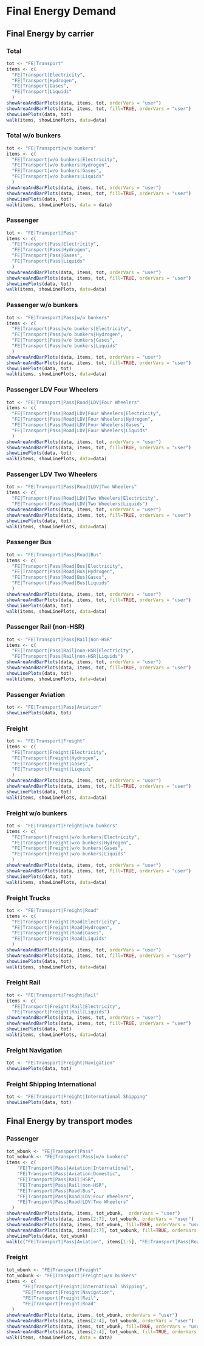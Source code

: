 # Final Energy Demand


## Final Energy by carrier

### Total
```r
tot <- "FE|Transport"
items <- c(
  "FE|Transport|Electricity",
  "FE|Transport|Hydrogen",
  "FE|Transport|Gases",
  "FE|Transport|Liquids"
  )
showAreaAndBarPlots(data, items, tot, orderVars = "user")
showAreaAndBarPlots(data, items, tot, fill=TRUE, orderVars = "user")
showLinePlots(data, tot)
walk(items, showLinePlots, data=data)
```

### Total w/o bunkers
```r
tot <- "FE|Transport|w/o bunkers"
items <- c(
  "FE|Transport|w/o bunkers|Electricity",
  "FE|Transport|w/o bunkers|Hydrogen",
  "FE|Transport|w/o bunkers|Gases",
  "FE|Transport|w/o bunkers|Liquids"
  )
showAreaAndBarPlots(data, items, tot, orderVars = "user")
showAreaAndBarPlots(data, items, tot, fill=TRUE, orderVars = "user")
showLinePlots(data, tot)
walk(items, showLinePlots, data = data)
```

### Passenger
```r
tot <- "FE|Transport|Pass"
items <- c(
  "FE|Transport|Pass|Electricity",
  "FE|Transport|Pass|Hydrogen",
  "FE|Transport|Pass|Gases",
  "FE|Transport|Pass|Liquids"
  )
showAreaAndBarPlots(data, items, tot, orderVars = "user")
showAreaAndBarPlots(data, items, tot, fill=TRUE, orderVars = "user")
showLinePlots(data, tot)
walk(items, showLinePlots, data=data)
```

### Passenger w/o bunkers
```r
tot <- "FE|Transport|Pass|w/o bunkers"
items <- c(
  "FE|Transport|Pass|w/o bunkers|Electricity",
  "FE|Transport|Pass|w/o bunkers|Hydrogen",
  "FE|Transport|Pass|w/o bunkers|Gases",
  "FE|Transport|Pass|w/o bunkers|Liquids"
  )
showAreaAndBarPlots(data, items, tot, orderVars = "user")
showAreaAndBarPlots(data, items, tot, fill=TRUE, orderVars = "user")
showLinePlots(data, tot)
walk(items, showLinePlots, data=data)
```

### Passenger LDV Four Wheelers
```r
tot <- "FE|Transport|Pass|Road|LDV|Four Wheelers"
items <- c(
  "FE|Transport|Pass|Road|LDV|Four Wheelers|Electricity",
  "FE|Transport|Pass|Road|LDV|Four Wheelers|Hydrogen",
  "FE|Transport|Pass|Road|LDV|Four Wheelers|Gases",
  "FE|Transport|Pass|Road|LDV|Four Wheelers|Liquids"
  )
showAreaAndBarPlots(data, items, tot, orderVars = "user")
showAreaAndBarPlots(data, items, tot, fill=TRUE, orderVars = "user")
showLinePlots(data, tot)
walk(items, showLinePlots, data=data)
```

### Passenger LDV Two Wheelers
```r
tot <- "FE|Transport|Pass|Road|LDV|Two Wheelers"
items <- c(
  "FE|Transport|Pass|Road|LDV|Two Wheelers|Electricity",
  "FE|Transport|Pass|Road|LDV|Two Wheelers|Liquids")
showAreaAndBarPlots(data, items, tot, orderVars = "user")
showAreaAndBarPlots(data, items, tot, fill=TRUE, orderVars = "user")
showLinePlots(data, tot)
walk(items, showLinePlots, data=data)
```

### Passenger Bus
```r
tot <- "FE|Transport|Pass|Road|Bus"
items <- c(
  "FE|Transport|Pass|Road|Bus|Electricity",
  "FE|Transport|Pass|Road|Bus|Hydrogen",
  "FE|Transport|Pass|Road|Bus|Gases",
  "FE|Transport|Pass|Road|Bus|Liquids"
  )
showAreaAndBarPlots(data, items, tot, orderVars = "user")
showAreaAndBarPlots(data, items, tot, fill=TRUE, orderVars = "user")
showLinePlots(data, tot)
walk(items, showLinePlots, data=data)
```

### Passenger Rail (non-HSR)
```r
tot <- "FE|Transport|Pass|Rail|non-HSR"
items <- c(
  "FE|Transport|Pass|Rail|non-HSR|Electricity",
  "FE|Transport|Pass|Rail|non-HSR|Liquids")
showAreaAndBarPlots(data, items, tot, orderVars = "user")
showAreaAndBarPlots(data, items, tot, fill=TRUE, orderVars = "user")
showLinePlots(data, tot)
walk(items, showLinePlots, data=data)
```

### Passenger Aviation
```r
tot <- "FE|Transport|Pass|Aviation"
showLinePlots(data, tot)
```

### Freight
```r
tot <- "FE|Transport|Freight"
items <- c(
  "FE|Transport|Freight|Electricity",
  "FE|Transport|Freight|Hydrogen",
  "FE|Transport|Freight|Gases",
  "FE|Transport|Freight|Liquids"
  )
showAreaAndBarPlots(data, items, tot, orderVars = "user")
showAreaAndBarPlots(data, items, tot, fill=TRUE, orderVars = "user")
showLinePlots(data, tot)
walk(items, showLinePlots, data=data)
```

### Freight w/o bunkers
```r
tot <- "FE|Transport|Freight|w/o bunkers"
items <- c(
  "FE|Transport|Freight|w/o bunkers|Electricity",
  "FE|Transport|Freight|w/o bunkers|Hydrogen",
  "FE|Transport|Freight|w/o bunkers|Gases",
  "FE|Transport|Freight|w/o bunkers|Liquids"
  )
showAreaAndBarPlots(data, items, tot, orderVars = "user")
showAreaAndBarPlots(data, items, tot, fill=TRUE, orderVars = "user")
showLinePlots(data, tot)
walk(items, showLinePlots, data=data)
```

### Freight Trucks
```r
tot <- "FE|Transport|Freight|Road"
items <- c(
  "FE|Transport|Freight|Road|Electricity",
  "FE|Transport|Freight|Road|Hydrogen",
  "FE|Transport|Freight|Road|Gases",
  "FE|Transport|Freight|Road|Liquids"
  )
showAreaAndBarPlots(data, items, tot, orderVars = "user")
showAreaAndBarPlots(data, items, tot, fill=TRUE, orderVars = "user")
showLinePlots(data, tot)
walk(items, showLinePlots, data=data)
```

### Freight Rail 
```r
tot <- "FE|Transport|Freight|Rail"
items <- c(
  "FE|Transport|Freight|Rail|Electricity",
  "FE|Transport|Freight|Rail|Liquids")
showAreaAndBarPlots(data, items, tot, orderVars = "user")
showAreaAndBarPlots(data, items, tot, fill=TRUE, orderVars = "user")
showLinePlots(data, tot)
walk(items, showLinePlots, data=data)
```

### Freight Navigation
```r
tot <- "FE|Transport|Freight|Navigation"
showLinePlots(data, tot)
```

### Freight Shipping International
```r
tot <- "FE|Transport|Freight|International Shipping"
showLinePlots(data, tot)
```

## Final Energy by transport modes

### Passenger
```r
tot_wbunk <- "FE|Transport|Pass"
tot_wobunk <- "FE|Transport|Pass|w/o bunkers"
items <- c(
    "FE|Transport|Pass|Aviation|International",
    "FE|Transport|Pass|Aviation|Domestic",
    "FE|Transport|Pass|Rail|HSR",
    "FE|Transport|Pass|Rail|non-HSR",
    "FE|Transport|Pass|Road|Bus",
    "FE|Transport|Pass|Road|LDV|Four Wheelers",
    "FE|Transport|Pass|Road|LDV|Two Wheelers"
  )
showAreaAndBarPlots(data, items, tot_wbunk,  orderVars = "user")
showAreaAndBarPlots(data, items[2:7], tot_wobunk, orderVars = "user")
showAreaAndBarPlots(data, items, tot_wbunk, fill=TRUE, orderVars = "user")
showAreaAndBarPlots(data, items[2:7], tot_wobunk, fill=TRUE, orderVars = "user")
showLinePlots(data, tot_wbunk)
walk(c("FE|Transport|Pass|Aviation", items[1:5], "FE|Transport|Pass|Road|LDV", items[6:7]), showLinePlots, data = data)
```

### Freight
```r
tot_wbunk <- "FE|Transport|Freight"
tot_wobunk <- "FE|Transport|Freight|w/o bunkers"
items <- c(
      "FE|Transport|Freight|International Shipping",
      "FE|Transport|Freight|Navigation",
      "FE|Transport|Freight|Rail",
      "FE|Transport|Freight|Road"
  )
showAreaAndBarPlots(data, items, tot_wbunk, orderVars = "user")
showAreaAndBarPlots(data, items[2:4], tot_wobunk, orderVars = "user")
showAreaAndBarPlots(data, items, tot_wbunk, fill=TRUE, orderVars = "user")
showAreaAndBarPlots(data, items[2:4], tot_wobunk, fill=TRUE, orderVars = "user")
walk(items, showLinePlots, data = data)
```
